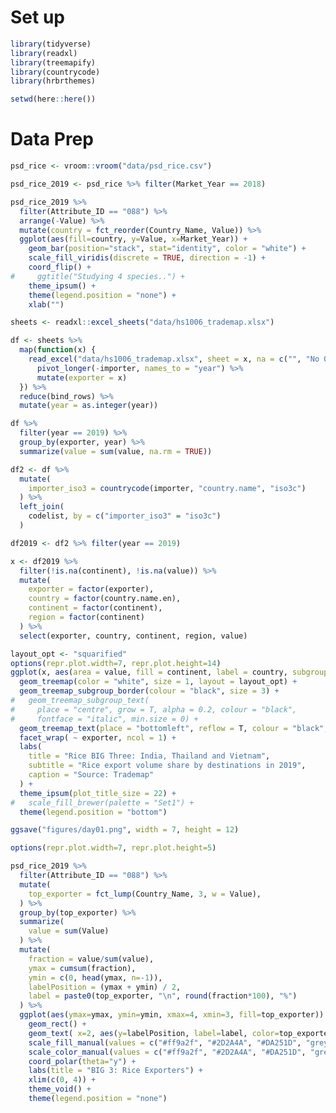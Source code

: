 # Set up

```r
library(tidyverse)
library(readxl)
library(treemapify)
library(countrycode)
library(hrbrthemes)

setwd(here::here())
```

# Data Prep

```r
psd_rice <- vroom::vroom("data/psd_rice.csv")
```

```r
psd_rice_2019 <- psd_rice %>% filter(Market_Year == 2018)

psd_rice_2019 %>% 
  filter(Attribute_ID == "088") %>%
  arrange(-Value) %>%
  mutate(country = fct_reorder(Country_Name, Value)) %>%
  ggplot(aes(fill=country, y=Value, x=Market_Year)) + 
    geom_bar(position="stack", stat="identity", color = "white") +
    scale_fill_viridis(discrete = TRUE, direction = -1) +
    coord_flip() +
#     ggtitle("Studying 4 species..") +
    theme_ipsum() +
    theme(legend.position = "none") +
    xlab("")
```

```r
sheets <- readxl::excel_sheets("data/hs1006_trademap.xlsx")
```

```r
df <- sheets %>%
  map(function(x) {
    read_excel("data/hs1006_trademap.xlsx", sheet = x, na = c("", "No Quantity")) %>%
      pivot_longer(-importer, names_to = "year") %>%
      mutate(exporter = x)
  }) %>%
  reduce(bind_rows) %>%
  mutate(year = as.integer(year))
```

```r
df %>%
  filter(year == 2019) %>%
  group_by(exporter, year) %>%
  summarize(value = sum(value, na.rm = TRUE))
```

```r
df2 <- df %>% 
  mutate(
    importer_iso3 = countrycode(importer, "country.name", "iso3c")
  ) %>%
  left_join(
    codelist, by = c("importer_iso3" = "iso3c")
  )
```

```r
df2019 <- df2 %>% filter(year == 2019)
```

```r
x <- df2019 %>% 
  filter(!is.na(continent), !is.na(value)) %>%
  mutate(
    exporter = factor(exporter),
    country = factor(country.name.en),
    continent = factor(continent),
    region = factor(continent)
  ) %>%
  select(exporter, country, continent, region, value)
```

```r
layout_opt <- "squarified"
options(repr.plot.width=7, repr.plot.height=14)
ggplot(x, aes(area = value, fill = continent, label = country, subgroup = continent)) +
  geom_treemap(color = "white", size = 1, layout = layout_opt) +
  geom_treemap_subgroup_border(colour = "black", size = 3) +
#   geom_treemap_subgroup_text(
#     place = "centre", grow = T, alpha = 0.2, colour = "black",
#     fontface = "italic", min.size = 0) +
  geom_treemap_text(place = "bottomleft", reflow = T, colour = "black", layout = layout_opt) +
  facet_wrap( ~ exporter, ncol = 1) +
  labs(
    title = "Rice BIG Three: India, Thailand and Vietnam",
    subtitle = "Rice export volume share by destinations in 2019", 
    caption = "Source: Trademap"
  ) + 
  theme_ipsum(plot_title_size = 22) +
#   scale_fill_brewer(palette = "Set1") +
  theme(legend.position = "bottom")

ggsave("figures/day01.png", width = 7, height = 12)
```

```r
options(repr.plot.width=7, repr.plot.height=5)

psd_rice_2019 %>% 
  filter(Attribute_ID == "088") %>%
  mutate(
    top_exporter = fct_lump(Country_Name, 3, w = Value),
  ) %>%
  group_by(top_exporter) %>%
  summarize(
    value = sum(Value)
  ) %>%
  mutate(
    fraction = value/sum(value),
    ymax = cumsum(fraction),
    ymin = c(0, head(ymax, n=-1)),
    labelPosition = (ymax + ymin) / 2,
    label = paste0(top_exporter, "\n", round(fraction*100), "%")
  ) %>%
  ggplot(aes(ymax=ymax, ymin=ymin, xmax=4, xmin=3, fill=top_exporter)) +
    geom_rect() +
    geom_text( x=2, aes(y=labelPosition, label=label, color=top_exporter), size=4) + # x here controls label position (inner / outer)
    scale_fill_manual(values = c("#ff9a2f", "#2D2A4A", "#DA251D", "grey70")) +
    scale_color_manual(values = c("#ff9a2f", "#2D2A4A", "#DA251D", "grey70")) +
    coord_polar(theta="y") +
    labs(title = "BIG 3: Rice Exporters") + 
    xlim(c(0, 4)) +
    theme_void() +
    theme(legend.position = "none")
```
